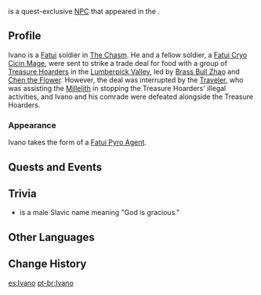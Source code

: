{{Character Infobox
|type             = Quest NPC
|image            = Enemy Fatui Pyro Agent.png
|region           = Liyue
|location         = Liyue
|title            = 
|affiliation      = Fatui
}}
{{Lang|'''Ivano'''|ru=Ивано|ru_rm=Ivano}} is a quest-exclusive [[NPC]] that appeared in the {{Quest|Undetected Infiltration}}.

==Profile==
Ivano is a [[Fatui]] soldier in [[The Chasm (Area)|The Chasm]]. He and a fellow soldier, a [[Fatui Cryo Cicin Mage]], were sent to strike a trade deal for food with a group of [[Treasure Hoarders]] in the [[Lumberpick Valley]], led by [[Brass Bull Zhao]] and [[Chen the Flower]]. However, the deal was interrupted by the [[Traveler]], who was assisting the [[Millelith]] in stopping the Treasure Hoarders' illegal activities, and Ivano and his comrade were defeated alongside the Treasure Hoarders.

===Appearance===
Ivano takes the form of a [[Fatui Pyro Agent]].<!--Note: There's no in-game indication that this one is Ivano, but given the fact that Ivano is generally a male name, this is the more likely conclusion-->

==Quests and Events==
{{Quests and Events}}

==Trivia==
* {{Lang|"Ivano"|ru=Ивано}} is a male Slavic name meaning "God is gracious."

==Other Languages==
{{Other Languages
|default_hidden = 1
|en      = Ivano
|zhs     = 伊万诺
|zhs_rm  = Yīwànnuò
|zht     = 伊凡諾
|zht_rm  = Yīfánnuò
|ja      = イヴァノ
|ja_rm   = Ivano
|ko      = 이바노
|es      = Ivano
|fr      = Ivano
|ru      = Ивано
|th      = Ivano
|vi      = Ivano
|de      = Ivano
|id      = Ivano
|pt      = Ivano
|tr      = Ivano
|it      = Ivano
}}

==Change History==
{{Change History|2.6}}
<!--
==References==
{{Reflist}}
-->

[[es:Ivano]]
[[pt-br:Ivano]]